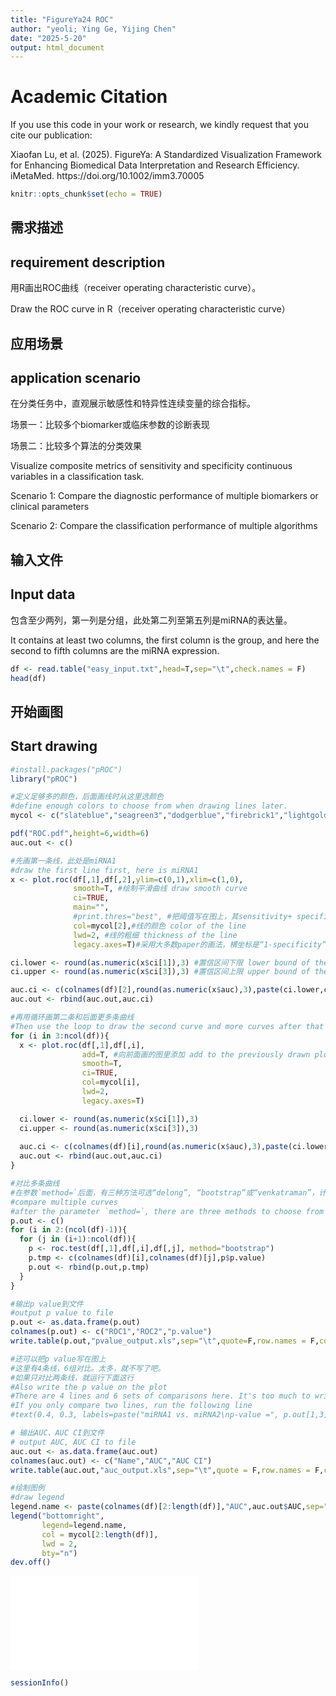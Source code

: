 ```yaml
---
title: "FigureYa24 ROC"
author: "yeoli; Ying Ge, Yijing Chen"
date: "2025-5-20"
output: html_document
---
```


# Academic Citation
If you use this code in your work or research, we kindly request that you cite our publication:

Xiaofan Lu, et al. (2025). FigureYa: A Standardized Visualization Framework for Enhancing Biomedical Data Interpretation and Research Efficiency. iMetaMed. https://doi.org/10.1002/imm3.70005

```r
knitr::opts_chunk$set(echo = TRUE)
```

## 需求描述
## requirement description

用R画出ROC曲线（receiver operating characteristic curve）。

Draw the ROC curve in R（receiver operating characteristic curve）

## 应用场景
## application scenario

在分类任务中，直观展示敏感性和特异性连续变量的综合指标。

场景一：比较多个biomarker或临床参数的诊断表现

场景二：比较多个算法的分类效果

Visualize composite metrics of sensitivity and specificity continuous variables in a classification task.

Scenario 1: Compare the diagnostic performance of multiple biomarkers or clinical parameters

Scenario 2: Compare the classification performance of multiple algorithms

## 输入文件
## Input data

包含至少两列，第一列是分组，此处第二列至第五列是miRNA的表达量。

It contains at least two columns, the first column is the group, and here the second to fifth columns are the miRNA expression.

```r
df <- read.table("easy_input.txt",head=T,sep="\t",check.names = F)
head(df)
```

## 开始画图
## Start drawing

```r
#install.packages("pROC")
library("pROC")

#定义足够多的颜色，后面画线时从这里选颜色
#define enough colors to choose from when drawing lines later.
mycol <- c("slateblue","seagreen3","dodgerblue","firebrick1","lightgoldenrod","magenta","orange2")

pdf("ROC.pdf",height=6,width=6)
auc.out <- c()

#先画第一条线，此处是miRNA1
#draw the first line first, here is miRNA1
x <- plot.roc(df[,1],df[,2],ylim=c(0,1),xlim=c(1,0),
              smooth=T, #绘制平滑曲线 draw smooth curve
              ci=TRUE, 
              main="",
              #print.thres="best", #把阈值写在图上，其sensitivity+ specificity之和最大 write the threshold on the graph with the sum of its sensitivity and specificity maximized
              col=mycol[2],#线的颜色 color of the line
              lwd=2, #线的粗细 thickness of the line
              legacy.axes=T)#采用大多数paper的画法，横坐标是“1-specificity”，从0到1 adopt the way most papers are drawn, the horizontal coordinate is "1-specificity", from 0 to 1.

ci.lower <- round(as.numeric(x$ci[1]),3) #置信区间下限 lower bound of the confidence interval
ci.upper <- round(as.numeric(x$ci[3]),3) #置信区间上限 upper bound of the confidence interval

auc.ci <- c(colnames(df)[2],round(as.numeric(x$auc),3),paste(ci.lower,ci.upper,sep="-"))
auc.out <- rbind(auc.out,auc.ci)

#再用循环画第二条和后面更多条曲线
#Then use the loop to draw the second curve and more curves after that
for (i in 3:ncol(df)){
  x <- plot.roc(df[,1],df[,i],
                add=T, #向前面画的图里添加 add to the previously drawn plot
                smooth=T,
                ci=TRUE,
                col=mycol[i],
                lwd=2,
                legacy.axes=T)

  ci.lower <- round(as.numeric(x$ci[1]),3)
  ci.upper <- round(as.numeric(x$ci[3]),3)
  
  auc.ci <- c(colnames(df)[i],round(as.numeric(x$auc),3),paste(ci.lower,ci.upper,sep="-"))
  auc.out <- rbind(auc.out,auc.ci)
}

#对比多条曲线
#在参数`method=`后面，有三种方法可选“delong”, “bootstrap”或“venkatraman”，计算p值
#compare multiple curves
#after the parameter `method=`, there are three methods to choose from "delong", "bootstrap" or "venkatraman", calculate p-value
p.out <- c()
for (i in 2:(ncol(df)-1)){
  for (j in (i+1):ncol(df)){
    p <- roc.test(df[,1],df[,i],df[,j], method="bootstrap")
    p.tmp <- c(colnames(df)[i],colnames(df)[j],p$p.value)
    p.out <- rbind(p.out,p.tmp)
  }
}

#输出p value到文件
#output p value to file
p.out <- as.data.frame(p.out)
colnames(p.out) <- c("ROC1","ROC2","p.value")
write.table(p.out,"pvalue_output.xls",sep="\t",quote=F,row.names = F,col.names = T)

#还可以把p value写在图上
#这里有4条线，6组对比。太多，就不写了吧。
#如果只对比两条线，就运行下面这行
#Also write the p value on the plot
#There are 4 lines and 6 sets of comparisons here. It's too much to write.
#If you only compare two lines, run the following line
#text(0.4, 0.3, labels=paste("miRNA1 vs. miRNA2\np-value =", p.out[1,3]), adj=c(0, .5))

# 输出AUC、AUC CI到文件
# output AUC, AUC CI to file
auc.out <- as.data.frame(auc.out)
colnames(auc.out) <- c("Name","AUC","AUC CI")
write.table(auc.out,"auc_output.xls",sep="\t",quote = F,row.names = F,col.names = T)

#绘制图例
#draw legend
legend.name <- paste(colnames(df)[2:length(df)],"AUC",auc.out$AUC,sep=" ")
legend("bottomright", 
       legend=legend.name,
       col = mycol[2:length(df)],
       lwd = 2,
       bty="n")
dev.off()
```

![](ROC.pdf)

```r
sessionInfo()
```
